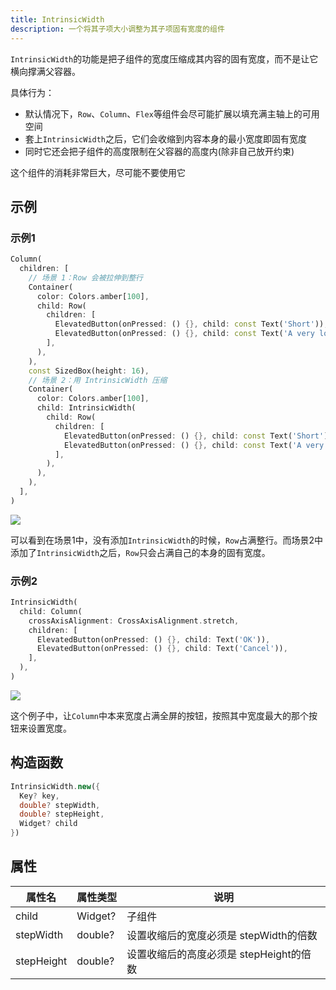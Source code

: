 ```yaml
---
title: IntrinsicWidth
description: 一个将其子项大小调整为其子项固有宽度的组件
---
```


`IntrinsicWidth`的功能是把子组件的宽度压缩成其内容的固有宽度，而不是让它横向撑满父容器。

具体行为：
- 默认情况下，`Row`、`Column`、`Flex`等组件会尽可能扩展以填充满主轴上的可用空间
- 套上`IntrinsicWidth`之后，它们会收缩到内容本身的最小宽度即固有宽度
- 同时它还会把子组件的高度限制在父容器的高度内(除非自己放开约束)

这个组件的消耗非常巨大，尽可能不要使用它

## 示例
### 示例1
```dart
Column(
  children: [
    // 场景 1：Row 会被拉伸到整行
    Container(
      color: Colors.amber[100],
      child: Row(
        children: [
          ElevatedButton(onPressed: () {}, child: const Text('Short')),
          ElevatedButton(onPressed: () {}, child: const Text('A very long label')),
        ],
      ),
    ),
    const SizedBox(height: 16),
    // 场景 2：用 IntrinsicWidth 压缩
    Container(
      color: Colors.amber[100],
      child: IntrinsicWidth(
        child: Row(
          children: [
            ElevatedButton(onPressed: () {}, child: const Text('Short')),
            ElevatedButton(onPressed: () {}, child: const Text('A very long label')),
          ],
        ),
      ),
    ),
  ],
)
```

![](/images/flutter_intrinsic_width_01.png)

可以看到在场景1中，没有添加`IntrinsicWidth`的时候，`Row`占满整行。而场景2中添加了`IntrinsicWidth`之后，`Row`只会占满自己的本身的固有宽度。


### 示例2
```dart
IntrinsicWidth(
  child: Column(
    crossAxisAlignment: CrossAxisAlignment.stretch,
    children: [
      ElevatedButton(onPressed: () {}, child: Text('OK')),
      ElevatedButton(onPressed: () {}, child: Text('Cancel')),
    ],
  ),
)
```

![](/images/flutter_intrinsic_width_02.png)

这个例子中，让`Column`中本来宽度占满全屏的按钮，按照其中宽度最大的那个按钮来设置宽度。


## 构造函数
```dart
IntrinsicWidth.new({
  Key? key, 
  double? stepWidth, 
  double? stepHeight, 
  Widget? child
})
```


## 属性
|属性名|属性类型|说明|
|---|----|----|
|child| Widget? | 子组件 |
|stepWidth|  double?  | 设置收缩后的宽度必须是 stepWidth的倍数 |
|stepHeight| double?   | 设置收缩后的高度必须是 stepHeight的倍数  |

